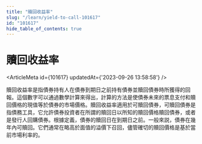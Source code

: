 ```yaml
---
title: "贖回收益率"
slug: "/learn/yield-to-call-101617"
id: "101617"
hide_table_of_contents: true
---
```



# 贖回收益率

<ArticleMeta id={101617} updatedAt={'2023-09-26 13:58:58'} />
<div className='border-solid border-b border-t-0 my-4 border-[var(--ifm-color-gray-300)]' />

贖回收益率是指債券持有人在債券到期日之前持有債券並贖回債券時所獲得的回報。這個數字可以通過數學計算來得出，計算的方法是使債券未來的票息支付和贖回價格的現值等於債券的市場價格。贖回收益率適用於可贖回債券，可贖回債券是指債務工具，它允許債券投資者在所謂的贖回日以所知的贖回價格贖回債券，或者是發行人回購債券。根據定義，債券的贖回日在到期日之前。一般來説，債券在幾年內可贖回。它們通常在略高於面值的溢價下召回，儘管確切的贖回價格是基於當前市場利率的。
